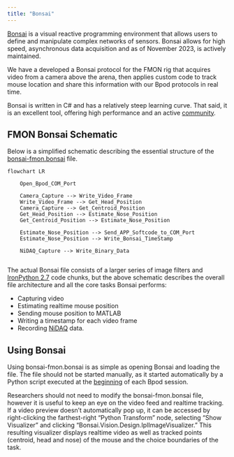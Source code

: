```yaml
---
title: "Bonsai"
---
```


[Bonsai](https://bonsai-rx.org 'Bonsai Website') is a visual reactive programming environment that allows users to define and manipulate complex networks of sensors. Bonsai allows for high speed, asynchronous data acquisition and as of November 2023, is actively maintained.

We have a developed a Bonsai protocol for the FMON rig that acquires video from a camera above the arena, then applies custom code to track mouse location and share this information with our Bpod protocols in real time.

Bonsai is written in C# and has a relatively steep learning curve. That said, it is an excellent tool, offering high performance and an active [community](https://github.com/orgs/bonsai-rx/discussions/ 'Bonsai Discussion Board on Github').

## FMON Bonsai Schematic
Below is a simplified schematic describing the essential structure of the [bonsai-fmon.bonsai](https://github.com/nghess/fmon-bpod/tree/main/bonsai%20protocols) file.
```mermaid
flowchart LR

    Open_Bpod_COM_Port

    Camera_Capture --> Write_Video_Frame
    Write_Video_Frame --> Get_Head_Position
    Camera_Capture --> Get_Centroid_Position
    Get_Head_Position --> Estimate_Nose_Position
    Get_Centroid_Position --> Estimate_Nose_Position

    Estimate_Nose_Position --> Send_APP_Softcode_to_COM_Port
    Estimate_Nose_Position --> Write_Bonsai_TimeStamp

    NiDAQ_Capture --> Write_Binary_Data


```

The actual Bonsai file consists of a larger series of image filters and [IronPython 2.7](https://ironpython.net/) code chunks, but the above schematic describes the overall file architecture and all the core tasks Bonsai performs: 

* Capturing video
* Estimating realtime mouse position
* Sending mouse position to MATLAB
* Writing a timestamp for each video frame
* Recording [NiDAQ](https://www.ni.com/en-us/shop/model/usb-6001.html) data.

## Using Bonsai
Using bonsai-fmon.bonsai is as simple as opening Bonsai and loading the file. The file should not be started manually, as it started automatically by a Python script executed at the [beginning](bpod.qmd#initialize-bpod-and-start-bonsai) of each Bpod session.

Researchers should not need to modify the bonsai-fmon.bonsai file, however it is useful to keep an eye on the video feed and realtime tracking. If a video preview doesn't automatically pop up, it can be accessed by right-clicking the farthest-right "Python Transform" node, selecting "Show Visualizer" and clicking "Bonsai.Vision.Design.IplImageVisualizer." This resulting visualizer displays realtime video as well as tracked points (centroid, head and nose) of the mouse and the choice boundaries of the task.